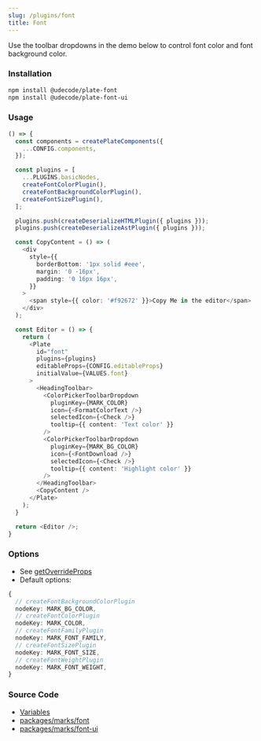 ```yaml
---
slug: /plugins/font
title: Font
---
```


Use the toolbar dropdowns in the demo below to control font color and font background color.

### Installation

```bash npm2yarn
npm install @udecode/plate-font
npm install @udecode/plate-font-ui
```

### Usage

```ts live
() => {
  const components = createPlateComponents({
    ...CONFIG.components,
  });

  const plugins = [
    ...PLUGINS.basicNodes,
    createFontColorPlugin(),
    createFontBackgroundColorPlugin(),
    createFontSizePlugin(),
  ];

  plugins.push(createDeserializeHTMLPlugin({ plugins }));
  plugins.push(createDeserializeAstPlugin({ plugins }));

  const CopyContent = () => (
    <div
      style={{
        borderBottom: '1px solid #eee',
        margin: '0 -16px',
        padding: '0 16px 16px',
      }}
    >
      <span style={{ color: '#f92672' }}>Copy Me in the editor</span>
    </div>
  );

  const Editor = () => {
    return (
      <Plate
        id="font"
        plugins={plugins}
        editableProps={CONFIG.editableProps}
        initialValue={VALUES.font}
      >
        <HeadingToolbar>
          <ColorPickerToolbarDropdown
            pluginKey={MARK_COLOR}
            icon={<FormatColorText />}
            selectedIcon={<Check />}
            tooltip={{ content: 'Text color' }}
          />
          <ColorPickerToolbarDropdown
            pluginKey={MARK_BG_COLOR}
            icon={<FontDownload />}
            selectedIcon={<Check />}
            tooltip={{ content: 'Highlight color' }}
          />
        </HeadingToolbar>
        <CopyContent />
      </Plate>
    );
  }

  return <Editor />;
}
```

### Options

- See [getOverrideProps](/docs/plugin-utils#getoverrideprops)
- Default options:

```ts
{
  // createFontBackgroundColorPlugin
  nodeKey: MARK_BG_COLOR,
  // createFontColorPlugin
  nodeKey: MARK_COLOR,
  // createFontFamilyPlugin
  nodeKey: MARK_FONT_FAMILY,
  // createFontSizePlugin
  nodeKey: MARK_FONT_SIZE,
  // createFontWeightPlugin
  nodeKey: MARK_FONT_WEIGHT,
}
```

### Source Code

- [Variables](https://github.com/udecode/plate/blob/main/docs/src/live/live.tsx)
- [packages/marks/font](https://github.com/udecode/plate/tree/main/packages/marks/font/src)
- [packages/marks/font-ui](https://github.com/udecode/plate/tree/main/packages/marks/font-ui/src)
